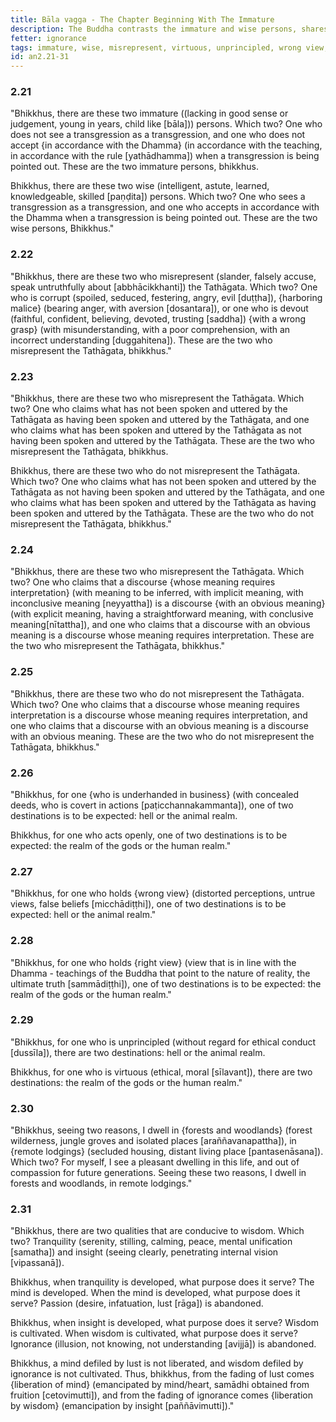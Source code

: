 ```yaml
---
title: Bāla vagga - The Chapter Beginning With The Immature
description: The Buddha contrasts the immature and wise persons, shares on who misrepresents the Buddha, virtuous and unprincipled behavior, wrong and right view, why he dwells in forests and remote lodgings, and the importance of tranquility and insight.
fetter: ignorance
tags: immature, wise, misrepresent, virtuous, unprincipled, wrong view, right view, forest, remote, tranquility, insight, an, an2
id: an2.21-31
---
```


### 2.21

"Bhikkhus, there are these two immature ((lacking in good sense or judgement, young in years, child like [bāla])) persons. Which two? One who does not see a transgression as a transgression, and one who does not accept \{in accordance with the Dhamma} (in accordance with the teaching, in accordance with the rule [yathādhamma]) when a transgression is being pointed out. These are the two immature persons, bhikkhus.

Bhikkhus, there are these two wise (intelligent, astute, learned, knowledgeable, skilled [paṇḍita]) persons. Which two? One who sees a transgression as a transgression, and one who accepts in accordance with the Dhamma when a transgression is being pointed out. These are the two wise persons, Bhikkhus."

### 2.22

"Bhikkhus, there are these two who misrepresent (slander, falsely accuse, speak untruthfully about [abbhācikkhanti]) the Tathāgata. Which two? One who is corrupt (spoiled, seduced, festering, angry, evil [duṭṭha]), \{harboring malice} (bearing anger, with aversion [dosantara]), or one who is devout (faithful, confident, believing, devoted, trusting [saddha]) \{with a wrong grasp} (with misunderstanding, with a poor comprehension, with an incorrect understanding [duggahitena]). These are the two who misrepresent the Tathāgata, bhikkhus."

### 2.23

"Bhikkhus, there are these two who misrepresent the Tathāgata. Which two? One who claims what has not been spoken and uttered by the Tathāgata as having been spoken and uttered by the Tathāgata, and one who claims what has been spoken and uttered by the Tathāgata as not having been spoken and uttered by the Tathāgata. These are the two who misrepresent the Tathāgata, bhikkhus.

Bhikkhus, there are these two who do not misrepresent the Tathāgata. Which two? One who claims what has not been spoken and uttered by the Tathāgata as not having been spoken and uttered by the Tathāgata, and one who claims what has been spoken and uttered by the Tathāgata as having been spoken and uttered by the Tathāgata. These are the two who do not misrepresent the Tathāgata, bhikkhus."

### 2.24

"Bhikkhus, there are these two who misrepresent the Tathāgata. Which two? One who claims that a discourse \{whose meaning requires interpretation} (with meaning to be inferred, with implicit meaning, with inconclusive meaning [neyyattha]) is a discourse \{with an obvious meaning} (with explicit meaning, having a straightforward meaning, with conclusive meaning[nītattha]), and one who claims that a discourse with an obvious meaning is a discourse whose meaning requires interpretation. These are the two who misrepresent the Tathāgata, bhikkhus."

### 2.25

"Bhikkhus, there are these two who do not misrepresent the Tathāgata. Which two? One who claims that a discourse whose meaning requires interpretation is a discourse whose meaning requires interpretation, and one who claims that a discourse with an obvious meaning is a discourse with an obvious meaning. These are the two who do not misrepresent the Tathāgata, bhikkhus."

### 2.26

"Bhikkhus, for one \{who is underhanded in business} (with concealed deeds, who is covert in actions [paṭicchannakammanta]), one of two destinations is to be expected: hell or the animal realm.

Bhikkhus, for one who acts openly, one of two destinations is to be expected: the realm of the gods or the human realm."

### 2.27

"Bhikkhus, for one who holds \{wrong view} (distorted perceptions, untrue views, false beliefs [micchādiṭṭhi]), one of two destinations is to be expected: hell or the animal realm."

### 2.28

"Bhikkhus, for one who holds \{right view} (view that is in line with the Dhamma - teachings of the Buddha that point to the nature of reality, the ultimate truth [sammādiṭṭhi]), one of two destinations is to be expected: the realm of the gods or the human realm."

### 2.29

"Bhikkhus, for one who is unprincipled (without regard for ethical conduct [dussīla]), there are two destinations: hell or the animal realm.

Bhikkhus, for one who is virtuous (ethical, moral [sīlavant]), there are two destinations: the realm of the gods or the human realm."

### 2.30

"Bhikkhus, seeing two reasons, I dwell in \{forests and woodlands} (forest wilderness, jungle groves and isolated places [araññavanapattha]), in \{remote lodgings} (secluded housing, distant living place [pantasenāsana]). Which two? For myself, I see a pleasant dwelling in this life, and out of compassion for future generations. Seeing these two reasons, I dwell in forests and woodlands, in remote lodgings."

### 2.31

"Bhikkhus, there are two qualities that are conducive to wisdom. Which two? Tranquility (serenity, stilling, calming, peace, mental unification [samatha]) and insight (seeing clearly, penetrating internal vision [vipassanā]).

Bhikkhus, when tranquility is developed, what purpose does it serve? The mind is developed. When the mind is developed, what purpose does it serve? Passion (desire, infatuation, lust [rāga]) is abandoned.

Bhikkhus, when insight is developed, what purpose does it serve? Wisdom is cultivated. When wisdom is cultivated, what purpose does it serve? Ignorance (illusion, not knowing, not understanding [avijjā]) is abandoned.

Bhikkhus, a mind defiled by lust is not liberated, and wisdom defiled by ignorance is not cultivated. Thus, bhikkhus, from the fading of lust comes \{liberation of mind} (emancipated by mind/heart, samādhi obtained from fruition [cetovimutti]), and from the fading of ignorance comes \{liberation by wisdom} (emancipation by insight [paññāvimutti])."